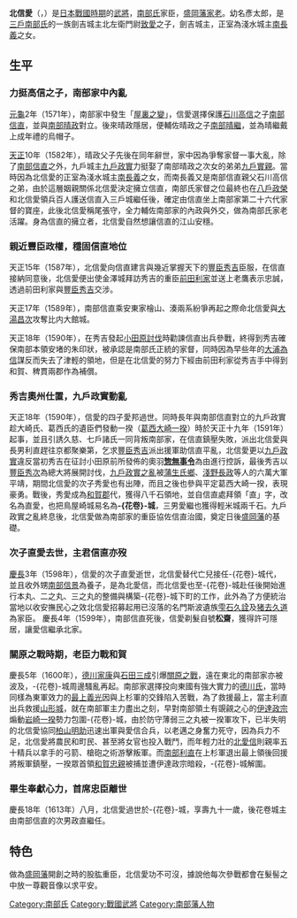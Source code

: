 {{日本武士
|名稱=北信愛
|時代= [[日本戰國時代|日本戰國時代]] - [[江戶時代|江戶時代]]前期
|出生= 1523年（[[大永|大永]]3年）
|逝世= 1613年10月1日（[[慶長|慶長]]18年8月17日）
|改名= 信愛、松齋
|別名= 劍吉彥太郎、北左衛門佐、北尾張守
|墓所= [[大雄寺|萬松山大雄寺]]、[[清源寺|清源寺]]
|朝廷官位= 左衛門佐、尾張守
|主君= [[南部晴政|南部晴政]]→[[南部晴繼|南部晴繼]]<br>→[[南部信直|南部信直]]→[[南部利直|南部利直]]
|藩= [[陸奧國|陸奧國]][[盛岡藩|盛岡藩]]家老
|氏族= [[南部氏|三戶南部氏]]流[[北氏|北氏]]
|父母= 父：[[北致愛|北致愛]]
|兄弟= '''北信愛'''、[[櫻庭光康|櫻庭光康]]之妻
|子= [[北愛一|北愛一]]（北定愛）<br>[[北秀愛|北秀愛]]（北直愛）<br>[[北直繼|北直繼]]（北愛繼）<br>[[北愛邦|北愛邦]]<br>養子：[[北信景|北信景]]（北愛信）
}}

'''北信愛'''（{{jpn|j=北 信愛|kana=きた のぶちか|rm=Kita Nobuchika}}，{{bd|1523年||1613年}}）是[[日本|日本]][[战国时代_(日本)|戰國時期]]的[[武將|武將]]，[[南部氏|南部氏]]家臣，[[盛岡藩|盛岡藩]][[家老|家老]]。幼名彥太郎，是[[南部氏|三戶南部氏]]的一族劍吉城主北左衛門尉[[北致愛|致愛]]之子，劍吉城主，正室為淺水城主[[南長義|南長義]]之女。

==生平==
===力挺高信之子，南部家中內亂===
[[元龜|元龜]]2年（1571年），南部家中發生「[[屋裏之變|屋裏之變]]」，信愛選擇保護[[石川高信|石川高信]]之子[[南部信直|南部信直]]，並與[[南部晴政|南部晴政]]對立。後來晴政隱居，便輔佐晴政之子[[南部晴繼|南部晴繼]]，並為晴繼戴上成年禮的烏帽子。

[[天正_(日本)|天正]]10年（1582年），晴政父子先後在同年辭世，家中因為爭奪家督一事大亂，除了[[南部信直|南部信直]]之外，九戶城主[[九戶政實|九戶政實]]力挺娶了南部晴政之次女的弟弟[[九戶實親|九戶實親]]。當時因為北信愛的正室為淺水城主[[南長義|南長義]]之女，而南長義又是南部信直親父石川高信之弟，由於這層姻親關係北信愛決定擁立信直，南部氏家督之位最終也在[[八戶政榮|八戶政榮]]和北信愛領兵百人護送信直入三戶城繼任後，確定由信直坐上南部家第二十六代家督的寶座，此後北信愛稱尾張守，全力輔佐南部家的內政與外交，做為南部氏家老活躍。身為信直的擁立者，北信愛自然想讓信直的江山安穩。

===親近豐臣政權，穩固信直地位===
天正15年（1587年），北信愛向信直建言與幾近掌握天下的[[豐臣秀吉|豐臣秀吉]]臣服，在信直接納同意後，北信愛便出使金澤城拜訪秀吉的重臣[[前田利家|前田利家]]並送上老鷹表示忠誠，透過前田利家與[[豐臣秀吉|豐臣秀吉]]交涉。

天正17年（1589年），南部信直乘安東家檜山、湊兩系紛爭再起之際命北信愛與[[大湯昌次|大湯昌次]]攻奪比内大館城。

天正18年（1590年），在秀吉發起[[小田原討伐|小田原討伐]]時勸諫信直出兵參戰，終得到秀吉確保南部本領安堵的朱印狀，被承認是南部氏正統的家督，同時因為早些年的[[大浦為信|大浦為信]]謀反而失去了津輕的領地，但是在北信愛的努力下經由前田利家從秀吉手中得到和賀、稗貫兩郡作為補償。

===秀吉奧州仕置，九戶政實動亂===
天正18年（1590年），信愛的四子愛邦過世。同時長年與南部信直對立的九戶政實趁大崎氏、葛西氏的遺臣們發動一揆（[[葛西大崎一揆|葛西大崎一揆]]）時於天正十九年（1591年）起事，並且引誘久慈、七戶諸氏一同背叛南部家，在信直鎮壓失敗，派出北信愛與長男利直趕往京都聚樂第，乞求[[豐臣秀吉|豐臣秀吉]]派出援軍助信直平亂，北信愛更以[[九戶政實|九戶政實]]違反當初秀吉在征討小田原前所發佈的奧羽'''[[惣無事令|惣無事令]]'''為由進行控訴，最後秀吉以[[豐臣秀次|豐臣秀次]]為總大將展開討伐，[[九戶政實之亂|九戶政實之亂]]被[[蒲生氏鄉|蒲生氏鄉]]、[[淺野長政|淺野長政]]等人的六萬大軍平靖，期間北信愛的次子秀愛也有出陣，而且之後也參與平定葛西大崎一揆，表現豪勇。戰後，秀愛成為[[和賀郡|和賀郡]]{{Tsl|jp|花巻城|花卷城|鳥屋崎城}}代，獲得八千石領地，並自信直處拜領「直」字，改名為直愛，也把鳥屋崎城易名為'''-{花卷}-城'''，三男愛繼也獲得輕米城兩千石。九戶政實之亂終息後，北信愛做為南部家的重臣協佐信直治國，奠定日後[[盛岡藩|盛岡藩]]的基礎。

===次子直愛去世，主君信直亦歿===
[[慶長|慶長]]3年（1598年），信愛的次子直愛逝世，北信愛替代亡兒接任-{花卷}-城代，並且收外甥[[南部信景|南部信景]]為養子，是為北愛信，而北信愛也至-{花卷}-城赴任後開始進行本丸、二之丸、三之丸的整備與構築-{花卷}-城下町的工作，此外為了方便統治當地以收安撫民心之效北信愛招募起用已沒落的名門斯波遺族[[雫石久詮|雫石久詮]]及[[猪去久道|猪去久道]]為家臣。 慶長4年（1599年），南部信直死後，信愛剃髮自號'''松齋'''，獲得許可隱居，讓愛信繼承北家。

===關原之戰時期，老臣力戰和賀===
慶長5年（1600年），[[德川家康|德川家康]]與[[石田三成|石田三成]]引爆[[關原之戰|關原之戰]]，遠在東北的南部家亦被波及，-{花卷}-城周邊騷亂再起。南部家選擇投向東國有強大實力的[[德川氏|德川氏]]，當時同樣為東軍效力的[[最上義光|最上義光]]因與上杉軍的交鋒陷入苦戰，為了救援最上，當主利直出兵救援[[山形城|山形城]]，就在南部軍主力盡出之刻，早對南部領土有覬覦之心的[[伊達政宗|伊達政宗]]煽動[[岩崎一揆|岩崎一揆]]勢力包圍-{花卷}-城，由於防守薄弱三之丸被一揆軍攻下，已半失明的北信愛協同[[柏山明助|柏山明助]]迅速出軍與愛信合兵，以老邁之身奮力死守，因為兵力不足，北信愛將農民和町民、甚至將女官也投入戰鬥，而年輕力壯的[[北愛信|北愛信]]則親率五十精兵以拿手的弓箭、槍砲之術游擊叛軍。而[[南部利直|南部利直]]在上杉軍退出最上領後回援將叛軍鎮壓，一揆眾首領[[和賀忠親|和賀忠親]]被捕並遭伊達政宗暗殺，-{花卷}-城解圍。

===畢生奉獻心力，首席忠臣離世===
慶長18年（1613年）八月，北信愛過世於-{花卷}-城，享壽九十一歲，後花卷城主由南部信直的次男政直繼任。

==特色==
做為[[盛岡藩|盛岡藩]]開創之時的股肱重臣，北信愛功不可沒，據說他每次參戰都會在髮髻之中放一尊觀音像以求平安。

{{DEFAULTSORT:Kita Nobuchika}}
[[Category:南部氏|Category:南部氏]]
[[Category:戰國武將|Category:戰國武將]]
[[Category:南部藩人物|Category:南部藩人物]]